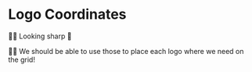 # Logo Coordinates

<EpicVideo url="https://www.epicweb.dev/workshops/pixel-perfect-figma-to-tailwind/art-directed-grid/creating-custom-coordinate-systems-in-css-grids/solution" />

👨‍💼 Looking sharp 🫡

👨‍💼 We should be able to use those to place each logo where we need on the grid!
